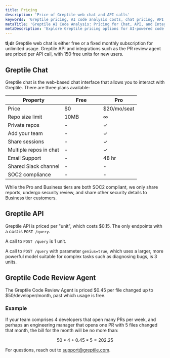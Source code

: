 ```yaml
---
title: Pricing
description: 'Price of Greptile web chat and API calls'
keywords: 'Greptile pricing, AI code analysis costs, chat pricing, API pricing, integration costs, PR review agent pricing'
metaTitle: 'Greptile AI Code Analysis: Pricing for Chat, API, and Integrations'
metaDescription: 'Explore Greptile pricing options for AI-powered code analysis. Free and paid plans for web chat, per-call pricing for API and integrations.'
---
```


**tl;dr** Greptile web chat is either free or a fixed monthly subscription for unlimited usage. Greptile API and integrations such as the PR review agent are priced per API call, with 150 free units for new users.

## Greptile Chat

Greptile chat is the web-based chat interface that allows you to interact with Greptile. There are three plans available:

| Property | Free | Pro |
| -------- | ------------------- | ------------------- |
| Price     | $0 ‌ ‌ ‌ ‌ ‌ ‌ ‌ ‌ ‌ ‌ ‌ ‌ ‌ ‌ ‌ ‌ ‌ ‌ ‌ ‌ |      $20/mo/seat |
| Repo size limit      | 10MB       |   ∞     |
| Private repos     | -      |   ✓    |
| Add your team    | -      |   ✓    |
| Share sessions     | -      |   ✓ |
| Multiple repos in chat     | -      |   ✓    |
| Email Support     | -      |   48 hr    |
| Shared Slack channel     | -      |   -    |
| SOC2 compliance     | -      |   -    |


<Note>While the Pro and Business tiers are both SOC2 compliant, we only share reports, undergo security review, and share other security details to Business tier customers. </Note>

## Greptile API

Greptile API is priced per "unit", which costs $0.15. The only endpoints with a cost is `POST /query`. 

A call to `POST /query` is 1 unit.

A call to `POST /query` with parameter `genius=true`, which uses a larger, more powerful model suitable for complex tasks such as diagnosing bugs, is 3 units.

## Greptile Code Review Agent

The Greptile Code Review Agent is priced \$0.45 per file changed up to $50/developer/month, past which usage is free. 

### Example

If your team comprises 4 developers that open many PRs per week, and perhaps an engineering manager that opens one PR with 5 files changed that month, the bill for the month will be no more than:

$$50 * 4 + 0.45 * 5 = 202.25$$


For questions, reach out to support@greptile.com.